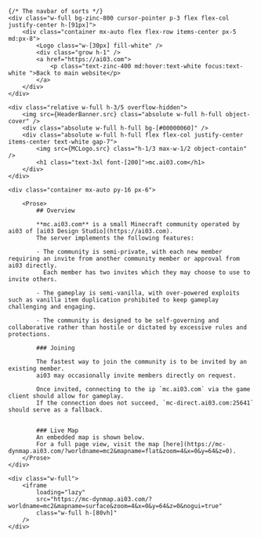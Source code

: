 ---
---


<Layout>

	{/* The navbar of sorts */}
	<div class="w-full bg-zinc-800 cursor-pointer p-3 flex flex-col justify-center h-[91px]">
		<div class="container mx-auto flex flex-row items-center px-5 md:px-8">
			<Logo class="w-[30px] fill-white" />
			<div class="grow h-1" />
			<a href="https://ai03.com">
				<p class="text-zinc-400 md:hover:text-white focus:text-white ">Back to main website</p>
			</a>
		</div>
	</div>

	<div class="relative w-full h-3/5 overflow-hidden">
		<img src={HeaderBanner.src} class="absolute w-full h-full object-cover" />
		<div class="absolute w-full h-full bg-[#00000060]" />
		<div class="absolute w-full h-full flex flex-col justify-center items-center text-white gap-7">
			<img src={MCLogo.src} class="h-1/3 max-w-1/2 object-contain" />
			<h1 class="text-3xl font-[200]">mc.ai03.com</h1>
		</div>
	</div>

	<div class="container mx-auto py-16 px-6">

		<Prose>
			## Overview

			**mc.ai03.com** is a small Minecraft community operated by ai03 of [ai03 Design Studio](https://ai03.com).  
			The server implements the following features:

			- The community is semi-private, with each new member requiring an invite from another community member or approval from ai03 directly.  
			  Each member has two invites which they may choose to use to invite others.
			
			- The gameplay is semi-vanilla, with over-powered exploits such as vanilla item duplication prohibited to keep gameplay challenging and engaging.  

			- The community is designed to be self-governing and collaborative rather than hostile or dictated by excessive rules and protections.  

			### Joining

			The fastest way to join the community is to be invited by an existing member.  
			ai03 may occasionally invite members directly on request.  

			Once invited, connecting to the ip `mc.ai03.com` via the game client should allow for gameplay.  
			If the connection does not succeed, `mc-direct.ai03.com:25641` should serve as a fallback.


			### Live Map
			An embedded map is shown below.  
			For a full page view, visit the map [here](https://mc-dynmap.ai03.com/?worldname=mc2&mapname=flat&zoom=4&x=0&y=64&z=0).
		</Prose>
	</div>

	<div class="w-full">
		<iframe 
			loading="lazy"
			src="https://mc-dynmap.ai03.com/?worldname=mc2&mapname=surface&zoom=4&x=0&y=64&z=0&nogui=true" 
			class="w-full h-[80vh]"
		/>
	</div>

</Layout>
